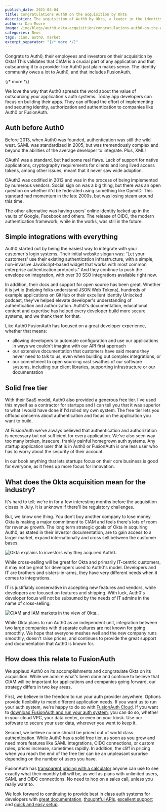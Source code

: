 ```yaml
---
publish_date: 2021-03-04 
title: Congratulations Auth0 on the acquisition by Okta
description: The acquisition of Auth0 by Okta, a leader in the identity and access management (IAM) space, is continued validation of the importance of customer identity and access management (CIAM).
authors: Dan Moore
image: /img/blogs/auth0-okta-acquisition/congratulations-auth0-on-the-acquisition-by-okta-header-image.png
categories: News
tags: ciam, auth0, market
excerpt_separator: "{/* more */}"
---
```


Congrats to Auth0, their employees and investors on their acquisition by Okta! This validates that CIAM is a crucial part of any application and that outsourcing it to a provider like Auth0 just plain makes sense. The identity community owes a lot to Auth0, and that includes FusionAuth. 

{/* more */}

We love the way that Auth0 spreads the word about the value of outsourcing your application's auth systems. Today app developers can focus on building their apps. They can offload the effort of implementing and securing identity, authorization and authentication to companies like Auth0 or FusionAuth.

## Auth before Auth0

Before 2013, when Auth0 was founded, authentication was still the wild west. SAML was standardized in 2005, but was tremendously complex and beyond the abilities of the average developer to integrate. Plus, XML!


OAuth1 was a standard, but had some real flaws. Lack of support for native applications, cryptography requirements for clients and long lived access tokens, among other issues, meant that it never saw wide adoption.


OAuth2 was codified in 2012 and was in the process of being implemented by numerous vendors. Social sign on was a big thing, but there was an open question on whether it'd be federated using something like OpenID. This standard had momentum in the late 2000s, but was losing steam around this time. 


The other alternative was having users' online identity locked up in the vaults of Google, Facebook and others. The release of OIDC, the modern authentication framework, while in the works, was still in the future.


## Simple integrations with everything

Auth0 started out by being the easiest way to integrate with your customer's login systems. Their initial website slogan was: “Let your customers' use their existing authentication infrastructure, with a simple, non-invasive JavaScript-based widget that works with most common enterprise authentication protocols.” And they continue to push the envelope on integration, with over 30 SSO integrations available right now.


In addition, their docs and support for open source has been great. Whether it is jwt.io (helping folks understand JSON Web Tokens), hundreds of example applications on GitHub or their excellent Identity Unlocked podcast, they've helped elevate developer's understanding of authentication and authorization. Auth0's documentation, educational content and expertise has helped every developer build more secure systems, and we thank them for that. 


Like Auth0 FusionAuth has focused on a great developer experience, whether that means:

* allowing developers to automate configuration and use our applications in ways we couldn't imagine with our API first approach
* our extensive documentation that customers have said means they never need to talk to us, even when building out complex integrations, or 
* our commitment to open sourcing vast swathes of our software systems, including our client libraries, supporting infrastructure or our documentation

## Solid free tier

With their SaaS model, Auth0 also provided a generous free tier. I've used this myself as a contractor for startups and I can tell you that it was superior to what I would have done if I'd rolled my own system. The free tier lets you offload concerns about authentication and focus on the application you want to build.

At FusionAuth we've always believed that authentication and authorization is necessary but not sufficient for every application. We've also seen way too many broken, insecure, frankly painful homegrown auth systems. Any startup application user that is in Auth0 or FusionAuth is one less user who has to worry about the security of their account. 

In our book anything that lets startups focus on their core business is good for everyone, as it frees up more focus for innovation.

## What does the Okta acquisition mean for the industry?

It's hard to tell; we're in for a few interesting months before the acquisition closes in July. It is unknown if there'll be regulatory challenges. 


But, we know one thing. You don't buy another company to lose money. Okta is making a major commitment to CIAM and feels there's lots of room for revenue growth. The long term strategic goals of Okta in acquiring Auth0, as stated in their investor documentation, are to gain access to a larger market, expand internationally and cross sell between the customer bases.

![Okta explains to investors why they acquired Auth0..](/img/blogs/auth0-okta-acquisition/acquisition-reasons.png)

While cross-selling will be great for Okta and primarily IT-centric customers, it may not be great for developers used to Auth0's model. Developers and IT are brothers and sisters-in-arms, they have very different needs when it comes to integrations. 

IT is justifiably conservative in accepting new features and vendors, while developers are focused on features and shipping. With luck, Auth0's developer focus will not be subsumed by the needs of IT admins in the name of cross-selling.

![CIAM and IAM markets in the view of Okta..](/img/blogs/auth0-okta-acquisition/tam-diagram.png)

While Okta plans to run Auth0 as an independent unit, integration between two large companies with disparate cultures are not known for going smoothly. We hope that everyone meshes well and the new company runs smoothly, doesn't raise prices, and continues to provide the great support and documentation that Auth0 is known for.

## How does this relate to FusionAuth

We applaud Auth0 on its accomplishments and congratulate Okta on its acquisition. While we admire what's been done and continue to believe that CIAM will be important for applications and companies going forward, our strategy differs in two key areas. 

First, we believe in the freedom to run your auth provider anywhere. Options provide flexibility to meet different application needs. If you want us to run your auth system, we're happy to do so with [FusionAuth Cloud](/pricing). If you want to [download FusionAuth and run your auth system](/download/), you can do so, whether in your cloud VPC, your data center, or even on your kiosk. Use our software to secure your user data, wherever you want to keep it.

Second, we believe no one should be priced out of world class authentication. While Auth0 has a solid free tier, as soon as you grow and need more features like SAML integrations, OIDC connections, or custom rules, prices increase, sometimes rapidly. In addition, the cliff in pricing when you reach the end of the free tier can be an unpleasant surprise depending on the number of users you have. 

FusionAuth has [transparent pricing with a calculator](https://account.fusionauth.io/price-calculator) anyone can use to see exactly what their monthly bill will be, as well as plans with unlimited users, SAML and OIDC connections. No need to hop on a sales call, unless you really want to.

We look forward to continuing to provide best in class auth systems for developers with [great documentation](/docs/v1/tech/), [thoughtful APIs](/docs/apis/), [excellent support](/pricing) and [quick and easy setup](/docs/quickstarts/5-minute-setup-guide).

